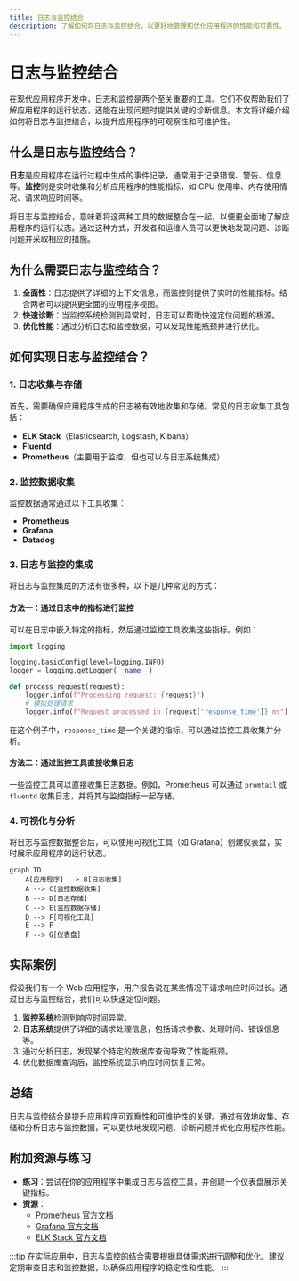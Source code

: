 ```yaml
---
title: 日志与监控结合
description: 了解如何将日志与监控结合，以更好地管理和优化应用程序的性能和可靠性。
---
```


# 日志与监控结合

在现代应用程序开发中，日志和监控是两个至关重要的工具。它们不仅帮助我们了解应用程序的运行状态，还能在出现问题时提供关键的诊断信息。本文将详细介绍如何将日志与监控结合，以提升应用程序的可观察性和可维护性。

## 什么是日志与监控结合？

**日志**是应用程序在运行过程中生成的事件记录，通常用于记录错误、警告、信息等。**监控**则是实时收集和分析应用程序的性能指标，如 CPU 使用率、内存使用情况、请求响应时间等。

将日志与监控结合，意味着将这两种工具的数据整合在一起，以便更全面地了解应用程序的运行状态。通过这种方式，开发者和运维人员可以更快地发现问题、诊断问题并采取相应的措施。

## 为什么需要日志与监控结合？

1. **全面性**：日志提供了详细的上下文信息，而监控则提供了实时的性能指标。结合两者可以提供更全面的应用程序视图。
2. **快速诊断**：当监控系统检测到异常时，日志可以帮助快速定位问题的根源。
3. **优化性能**：通过分析日志和监控数据，可以发现性能瓶颈并进行优化。

## 如何实现日志与监控结合？

### 1. 日志收集与存储

首先，需要确保应用程序生成的日志被有效地收集和存储。常见的日志收集工具包括：

- **ELK Stack**（Elasticsearch, Logstash, Kibana）
- **Fluentd**
- **Prometheus**（主要用于监控，但也可以与日志系统集成）

### 2. 监控数据收集

监控数据通常通过以下工具收集：

- **Prometheus**
- **Grafana**
- **Datadog**

### 3. 日志与监控的集成

将日志与监控集成的方法有很多种，以下是几种常见的方式：

#### 方法一：通过日志中的指标进行监控

可以在日志中嵌入特定的指标，然后通过监控工具收集这些指标。例如：

```python
import logging

logging.basicConfig(level=logging.INFO)
logger = logging.getLogger(__name__)

def process_request(request):
    logger.info(f"Processing request: {request}")
    # 模拟处理请求
    logger.info(f"Request processed in {request['response_time']} ms")
```

在这个例子中，`response_time` 是一个关键的指标，可以通过监控工具收集并分析。

#### 方法二：通过监控工具直接收集日志

一些监控工具可以直接收集日志数据。例如，Prometheus 可以通过 `promtail` 或 `fluentd` 收集日志，并将其与监控指标一起存储。

### 4. 可视化与分析

将日志与监控数据整合后，可以使用可视化工具（如 Grafana）创建仪表盘，实时展示应用程序的运行状态。

```mermaid
graph TD
    A[应用程序] --> B[日志收集]
    A --> C[监控数据收集]
    B --> D[日志存储]
    C --> E[监控数据存储]
    D --> F[可视化工具]
    E --> F
    F --> G[仪表盘]
```

## 实际案例

假设我们有一个 Web 应用程序，用户报告说在某些情况下请求响应时间过长。通过日志与监控结合，我们可以快速定位问题。

1. **监控系统**检测到响应时间异常。
2. **日志系统**提供了详细的请求处理信息，包括请求参数、处理时间、错误信息等。
3. 通过分析日志，发现某个特定的数据库查询导致了性能瓶颈。
4. 优化数据库查询后，监控系统显示响应时间恢复正常。

## 总结

日志与监控结合是提升应用程序可观察性和可维护性的关键。通过有效地收集、存储和分析日志与监控数据，可以更快地发现问题、诊断问题并优化应用程序性能。

## 附加资源与练习

- **练习**：尝试在你的应用程序中集成日志与监控工具，并创建一个仪表盘展示关键指标。
- **资源**：
  - [Prometheus 官方文档](https://prometheus.io/docs/)
  - [Grafana 官方文档](https://grafana.com/docs/)
  - [ELK Stack 官方文档](https://www.elastic.co/guide/index.html)

:::tip
在实际应用中，日志与监控的结合需要根据具体需求进行调整和优化。建议定期审查日志和监控数据，以确保应用程序的稳定性和性能。
:::